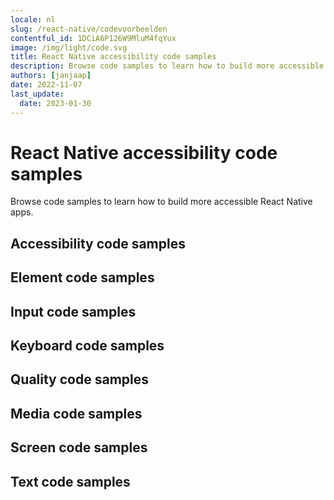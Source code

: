 ```yaml
---
locale: nl
slug: /react-native/codevoorbeelden
contentful_id: 1DCiA6P126W9MluM4fqYux
image: /img/light/code.svg
title: React Native accessibility code samples
description: Browse code samples to learn how to build more accessible React Native apps.
authors: [janjaap]
date: 2022-11-07
last_update:
  date: 2023-01-30
---
```


# React Native accessibility code samples

Browse code samples to learn how to build more accessible React Native apps.

## Accessibility code samples

<LinkList title="List of React Native Accessibility Code samples" isHighlighted={true}>
  <LinkListItem url="/nl/docs/react-native/codevoorbeelden/accessibility-action" title="Accessibility action" pageTitle="Accessibility action on React Native" shortDescription="Accessibility actions provide alternative ways for users of assistive technologies to perform actions."/>
  <LinkListItem url="/nl/docs/react-native/codevoorbeelden/accessibility-announcement" title="Accessibility announcement" pageTitle="Accessibility announcement on React Native" shortDescription="Users of assistive technologies should be made aware of important changes in content through accessibility announcements."/>
  <LinkListItem url="/nl/docs/react-native/codevoorbeelden/accessibility-dialog" title="Accessibility dialog" pageTitle="Accessibility dialog on React Native" shortDescription="A dialog overlays the screen and offers one or more actions to proceed."/>
  <LinkListItem url="/nl/docs/react-native/codevoorbeelden/accessibility-focus-indicator" title="Accessibility focus indicator" pageTitle="Accessibility focus indicator on React Native" shortDescription="Users should know which element has focus when using a keyboard or assistive technology."/>
  <LinkListItem url="/nl/docs/react-native/codevoorbeelden/accessibility-focus" title="Accessibility focus" pageTitle="Accessibility focus on React Native" shortDescription="Sometimes you need to programmatically move the accessibility focus to a specific element."/>
  <LinkListItem url="/nl/docs/react-native/codevoorbeelden/accessibility-focusability" title="Accessibility focusability" pageTitle="Accessibility focusability on React Native" shortDescription="An element should indicate whether it should be focusable by assistive technologies or not."/>
  <LinkListItem url="/nl/docs/react-native/codevoorbeelden/accessibility-group" title="Accessibility group" pageTitle="Accessibility group on React Native" shortDescription="It is easier and quicker for users of assistive technologies to interact with grouped elements."/>
  <LinkListItem url="/nl/docs/react-native/codevoorbeelden/accessibility-hint" title="Accessibility hint" pageTitle="Accessibility hint on React Native" shortDescription="An accessibility hint helps users to understand what will happen after performing an action."/>
  <LinkListItem url="/nl/docs/react-native/codevoorbeelden/accessibility-label" title="Accessibility label" pageTitle="Accessibility label on React Native" shortDescription="An accessibility label helps users of assistive technologies to identify elements on the screen."/>
  <LinkListItem url="/nl/docs/react-native/codevoorbeelden/accessibility-language" title="Accessibility language" pageTitle="Accessibility language on React Native" shortDescription="When content is written in multiple languages, foreign words should ideally be indicated in their respective language."/>
  <LinkListItem url="/nl/docs/react-native/codevoorbeelden/accessibility-link" title="Accessibility link" pageTitle="Accessibility link on React Native" shortDescription="Links should be accessible for users of assistive technologies."/>
  <LinkListItem url="/nl/docs/react-native/codevoorbeelden/accessibility-live-region" title="Accessibility live region" pageTitle="Accessibility live region on React Native" shortDescription="A live region allows users of assistive technologies to receive updates whenever important information on the screen changes."/>
  <LinkListItem url="/nl/docs/react-native/codevoorbeelden/accessibility-modal" title="Accessibility modal" pageTitle="Accessibility modal on React Native" shortDescription="A modal overlays the screen with additional content."/>
  <LinkListItem url="/nl/docs/react-native/codevoorbeelden/accessibility-name" title="Accessibility name" pageTitle="Accessibility name on React Native" shortDescription="The accessibility name indicates the name used for interface elements by assistive technologies."/>
  <LinkListItem url="/nl/docs/react-native/codevoorbeelden/accessibility-order" title="Accessibility order" pageTitle="Accessibility order on React Native" shortDescription="Assistive technologies try to determine a logical accessibility order based on the placement and properties of the elements on the screen."/>
  <LinkListItem url="/nl/docs/react-native/codevoorbeelden/accessibility-role" title="Accessibility role" pageTitle="Accessibility role on React Native" shortDescription="An accessibility role helps users of assistive technologies to understand the purpose of elements on the screen."/>
  <LinkListItem url="/nl/docs/react-native/codevoorbeelden/accessibility-state" title="Accessibility state" pageTitle="Accessibility state on React Native" shortDescription="An accessibility state helps users of assistive technologies to understand the state of elements on the screen."/>
  <LinkListItem url="/nl/docs/react-native/codevoorbeelden/accessibility-value" title="Accessibility value" pageTitle="Accessibility value on React Native" shortDescription="An accessibility value helps users of assistive technologies to understand the value of elements on the screen."/>
</LinkList>

## Element code samples

<LinkList title="List of React Native Element Code samples" isHighlighted={true}>
  <LinkListItem url="/nl/docs/react-native/codevoorbeelden/element-focus-change" title="Element focus change" pageTitle="Element focus change on React Native" shortDescription="Whenever an element receives focus, it should not automatically trigger an event which changes context."/>
  <LinkListItem url="/nl/docs/react-native/codevoorbeelden/element-identification" title="Element identification" pageTitle="Element identification on React Native" shortDescription="Functionality that is repeated on multiple screens should use consistent identification."/>
  <LinkListItem url="/nl/docs/react-native/codevoorbeelden/element-position" title="Element position" pageTitle="Element position on React Native" shortDescription="Components that are repeated on multiple screens should have a consistent position."/>
</LinkList>

## Input code samples

<LinkList title="List of React Native Input Code samples" isHighlighted={true}>
  <LinkListItem url="/nl/docs/react-native/codevoorbeelden/input-cancellation" title="Input cancellation" pageTitle="Input cancellation on React Native" shortDescription="Users should be able to cancel accidental interaction."/>
  <LinkListItem url="/nl/docs/react-native/codevoorbeelden/input-content-type" title="Input content type" pageTitle="Input content type on React Native" shortDescription="Setting the content type for input fields helps user entering data."/>
  <LinkListItem url="/nl/docs/react-native/codevoorbeelden/input-errors" title="Input errors" pageTitle="Input errors on React Native" shortDescription="Users should be notified when they make input errors."/>
  <LinkListItem url="/nl/docs/react-native/codevoorbeelden/input-gestures" title="Input gestures" pageTitle="Input gestures on React Native" shortDescription="Gesture activated functionality should also be available without the use of gestures."/>
  <LinkListItem url="/nl/docs/react-native/codevoorbeelden/input-instructions" title="Input instructions" pageTitle="Input instructions on React Native" shortDescription="When a label might not describe the requested input sufficiently, you should add additional instructions."/>
  <LinkListItem url="/nl/docs/react-native/codevoorbeelden/input-keyboard-type" title="Input keyboard type" pageTitle="Input keyboard type on React Native" shortDescription="Setting the keyboard type for input fields helps user entering data."/>
  <LinkListItem url="/nl/docs/react-native/codevoorbeelden/input-label" title="Input label" pageTitle="Input label on React Native" shortDescription="Input fields should have labels so that users know what input data is expected."/>
  <LinkListItem url="/nl/docs/react-native/codevoorbeelden/input-motion" title="Input motion" pageTitle="Input motion on React Native" shortDescription="Provide an alternative way for actions activated by motion, to allow everyone to use the functionality."/>
  <LinkListItem url="/nl/docs/react-native/codevoorbeelden/input-predictable" title="Input predictable" pageTitle="Input predictable on React Native" shortDescription="Whenever a user provides input, there should be no change of context."/>
</LinkList>

## Keyboard code samples

<LinkList title="List of React Native Keyboard Code samples" isHighlighted={true}>
  <LinkListItem url="/nl/docs/react-native/codevoorbeelden/keyboard-order" title="Keyboard order" pageTitle="Keyboard order on React Native" shortDescription="By adjusting the keyboard order, you can provide a great experience for users that control their device using a hardware keyboard."/>
  <LinkListItem url="/nl/docs/react-native/codevoorbeelden/keyboard-shortcuts" title="Keyboard shortcuts" pageTitle="Keyboard shortcuts on React Native" shortDescription="Most people operate their smartphones with touch, but some people use an external keyboard."/>
</LinkList>

## Quality code samples

<LinkList title="List of React Native Quality Code samples" isHighlighted={true}>
  <LinkListItem url="/nl/docs/react-native/codevoorbeelden/linting" title="Linting" pageTitle="Linting on React Native" shortDescription="Linting is the process of running a tool which analyzes your code for potential errors."/>
</LinkList>

## Media code samples

<LinkList title="List of React Native Media Code samples" isHighlighted={true}>
  <LinkListItem url="/nl/docs/react-native/codevoorbeelden/audio-control" title="Audio control" pageTitle="Audio control on React Native" shortDescription="Users should be able to control audio whenever it plays automatically."/>
  <LinkListItem url="/nl/docs/react-native/codevoorbeelden/audio-description" title="Audio description" pageTitle="Audio description on React Native" shortDescription="Videos should include audio description when important visual details are shown which you cannot hear."/>
  <LinkListItem url="/nl/docs/react-native/codevoorbeelden/live-captions" title="Live captions" pageTitle="Live captions on React Native" shortDescription="Captions should be provided in real-time to enable users to understand what is being said in live videos."/>
  <LinkListItem url="/nl/docs/react-native/codevoorbeelden/captions" title="Captions" pageTitle="Captions on React Native" shortDescription="Captions should be provided to enable users to understand what is being said in videos."/>
  <LinkListItem url="/nl/docs/react-native/codevoorbeelden/transcript" title="Transcript" pageTitle="Transcript on React Native" shortDescription="Videos should contain a transcript to allow users to read what is shown in media, such as a video or podcast."/>
</LinkList>

## Screen code samples

<LinkList title="List of React Native Screen Code samples" isHighlighted={true}>
  <LinkListItem url="/nl/docs/react-native/codevoorbeelden/reduced-animations" title="Reduced animations" pageTitle="Reduced animations on React Native" shortDescription="Content which conveys a sense of motion can be a barrier for users."/>
  <LinkListItem url="/nl/docs/react-native/codevoorbeelden/contrast" title="Contrast" pageTitle="Contrast on React Native" shortDescription="Apps should provide enough contrast between text and its background so that it can be read by people with moderately low vision."/>
  <LinkListItem url="/nl/docs/react-native/codevoorbeelden/dark-mode" title="Dark mode" pageTitle="Dark mode on React Native" shortDescription="Dark mode darkens background colours and provides a more comfortable viewing experience in low light."/>
  <LinkListItem url="/nl/docs/react-native/codevoorbeelden/frequent-flashes" title="Frequent flashes" pageTitle="Frequent flashes on React Native" shortDescription="Rapidly flashing images or views can cause seizures for some users."/>
  <LinkListItem url="/nl/docs/react-native/codevoorbeelden/descriptive-headers" title="Descriptive headers" pageTitle="Descriptive headers on React Native" shortDescription="Screens should have descriptive headers, this helps users find specific content and orient themselves within your app."/>
  <LinkListItem url="/nl/docs/react-native/codevoorbeelden/descriptive-labels" title="Descriptive labels" pageTitle="Descriptive labels on React Native" shortDescription="Screens should have descriptive labels, these help users recognize which purpose controls have."/>
  <LinkListItem url="/nl/docs/react-native/codevoorbeelden/screen-orientation" title="Screen orientation" pageTitle="Screen orientation on React Native" shortDescription="Apps should adapt to the preferred display orientation of the user."/>
  <LinkListItem url="/nl/docs/react-native/codevoorbeelden/reflow" title="Reflow" pageTitle="Reflow on React Native" shortDescription="Content on the screen should reflow based on the users' preferences."/>
  <LinkListItem url="/nl/docs/react-native/codevoorbeelden/search-functionality" title="Search functionality" pageTitle="Search functionality on React Native" shortDescription="Users might have difficulty finding a specific screen."/>
  <LinkListItem url="/nl/docs/react-native/codevoorbeelden/skip-content" title="Skip content" pageTitle="Skip content on React Native" shortDescription="It can be helpful for users to skip repeated blocks of content."/>
  <LinkListItem url="/nl/docs/react-native/codevoorbeelden/adjustable-timing" title="Adjustable timing" pageTitle="Adjustable timing on React Native" shortDescription="Everyone, including people with disabilities, should have adequate time to interact with your app."/>
  <LinkListItem url="/nl/docs/react-native/codevoorbeelden/screen-title" title="Screen title" pageTitle="Screen title on React Native" shortDescription="Each screen should have a descriptive title, which helps users with identifying the screen."/>
</LinkList>

## Text code samples

<LinkList title="List of React Native Text Code samples" isHighlighted={true}>
  <LinkListItem url="/nl/docs/react-native/codevoorbeelden/bold-text" title="Bold text" pageTitle="Bold text on React Native" shortDescription="Apps should use bold text when users have indicated this as a preference in the system settings."/>
  <LinkListItem url="/nl/docs/react-native/codevoorbeelden/text-element" title="Text element" pageTitle="Text element on React Native" shortDescription="Always use text elements to display text, unless this is not possible due to styling, such as text logo's."/>
  <LinkListItem url="/nl/docs/react-native/codevoorbeelden/localization" title="Localization" pageTitle="Localization on React Native" shortDescription="Assistive technologies, such as the screen reader, use the locale for the pronunciation of utterances."/>
  <LinkListItem url="/nl/docs/react-native/codevoorbeelden/scale-text" title="Scale text" pageTitle="Scale text on React Native" shortDescription="Apps should scale text to the size specified by users in the system settings."/>
  <LinkListItem url="/nl/docs/react-native/codevoorbeelden/text-spacing" title="Text spacing" pageTitle="Text spacing on React Native" shortDescription="Content should adapt to increased spacing between lines, words, letters, and paragraphs."/>
  <LinkListItem url="/nl/docs/react-native/codevoorbeelden/text-truncation" title="Text truncation" pageTitle="Text truncation on React Native" shortDescription="Text should never get truncated in your app, even when users have enlarged their font size."/>
</LinkList>
